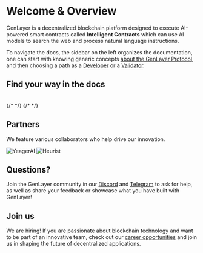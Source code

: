 
# Welcome & Overview 
GenLayer is a decentralized blockchain platform designed to execute AI-powered smart contracts called **Intelligent Contracts** which can use AI models to search the web and process natural language instructions.

To navigate the docs, the sidebar on the left organizes the documentation, one can start with knowing generic concepts [about the GenLayer Protocol](/about-genlayer), and 
then choosing a path as a [Developer](/developers) or a [Validator](/validators).


## Find your way in the docs
<br/>
<div style={{ display: 'grid', gridTemplateColumns: 'repeat(2, minmax(0, 1fr))', gap: '1rem' }}>
  <CustomCard
    arrow
    title="GenLayer Protocol"
    description="An introduction to GenLayer and its core functionalities. Learn what sets GenLayer apart"
    href="/about-genlayer"
  />
  {/* <CustomCard
    arrow
    title="For Holders"
    description="Learn how to interact with the GenLayer Network as a user."
    href="/users"
  /> */}
  <CustomCard
    arrow
    title="For Developers"
    description="All guides to develop Intelligent Contracts using the Python GenLayer SDK."
    href="/developers"
  />
  {/* <CustomCard
    arrow
    title="For Contributors"
    description="Help in the mission to build the future of AI-powered smart contracts."
    href="/contributors"
  /> */}
  <CustomCard
    arrow
    title="For Validators"
    description="Learn how to run a validator node and participate in the GenLayer network."
    href="/validators"
  />
</div>

## Partners

We feature various collaborators who help drive our innovation.

<Cards num={3}>
  <Card image title="YeagerAI" href="/partners/yeager">
    <img src="/yeager.jpeg" alt="YeagerAI" fetchpriority="high" />
  </Card>
  <Card image title="Heurist" href="/partners/heurist">
    <img src="/heurist.png" alt="Heurist" fetchpriority="high" />
  </Card>
</Cards>


## Questions?

Join the GenLayer community in our [Discord](https://discord.gg/8Jm4v89VAu) and [Telegram](https://t.me/genlayer) to ask for help, as well as share your feedback or showcase what you have built with GenLayer!

## Join us

We are hiring! If you are passionate about blockchain technology and want to be part of an innovative team, check out our [career opportunities](https://apply.workable.com/yeager-dot-a-i/) and join us in shaping the future of decentralized applications.
